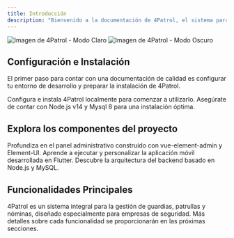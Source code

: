 ```yaml
---
title: Introducción
description: "Bienvenido a la documentación de 4Patrol, el sistema para la gestión de guardias, patrullas y nóminas"
---
```


<img
  className="block dark:hidden"
  src="/images/hero-light.png"
  alt="Imagen de 4Patrol - Modo Claro"
/>
<img
  className="hidden dark:block"
  src="/images/hero-dark.png"
  alt="Imagen de 4Patrol - Modo Oscuro"
/>

## Configuración e Instalación

El primer paso para contar con una documentación de calidad es configurar tu entorno de desarrollo y preparar la instalación de 4Patrol.

<CardGroup cols={2}>
  <Card
    title="Instalar 4Patrol"
    icon="download"
    href="/docs/quickstart"
  >
    Configura e instala 4Patrol localmente para comenzar a utilizarlo.
  </Card>
  <Card
    title="Requisitos del Sistema"
    icon="server"
    href="/docs/desarrollo"
  >
    Asegúrate de contar con Node.js v14 y Mysql 8 para una instalación óptima.
  </Card>
</CardGroup>

## Explora los componentes del proyecto

<CardGroup>
  <Card title="Panel Administrativo basado en Vue" icon="desktop" href="/docs/admin-panel">
    Profundiza en el panel administrativo construido con vue-element-admin y Element-UI.
  </Card>
  <Card title="Aplicación Móvil en Flutter" icon="mobile" href="/docs/mobile-app">
    Aprende a ejecutar y personalizar la aplicación móvil desarrollada en Flutter.
  </Card>
  <Card title="Backend en Node.js" icon="server" href="/docs/backend">
    Descubre la arquitectura del backend basado en Node.js y MySQL.
  </Card>
</CardGroup>

## Funcionalidades Principales

4Patrol es un sistema integral para la gestión de guardias, patrullas y nóminas, diseñado especialmente para empresas de seguridad. Más detalles sobre cada funcionalidad se proporcionarán en las próximas secciones.
